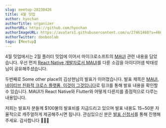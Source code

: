 ```yaml
---
slug: meetup-20230426
title: 4월 밋업
author: hyochan
authorTitle: organizer
authorURL: https://github.com/hyochan
authorImageURL: https://avatars1.githubusercontent.com/u/27461460?s=460&u=b5860875e26d33fd70fd210f4ea74f81cdf9d99b&v=4
authorTwitter: dooboolab
tags: [Meetup]
---
```



4월 밋업에서는 2월 플러터 밋업에 이어서 마이크로소프트의 [MAUI](https://learn.microsoft.com/en-us/dotnet/maui/what-is-maui?view=net-maui-7.0) 관련 내용을 담았습니다. 우선 먼저 [React Native 개발자로서 MAUI](https://www.youtube.com/watch?v=9JKgfVz_Q_4)를 다룬 소감을 아이디어샘 박태성님이 공유해주셨습니다.

두번째로 Some other place의 김상현님의 발표가 이어졌습니다. 발표 제목은 [MAUI, 네이티브 친화적 크로스 플랫폼, 이것이 그것입니다](https://www.youtube.com/watch?v=LgO6KIHc5OU)로 링크를 통해 발표 내용을 확인할 수 있습니다. MAUI가 React Native와 Flutter와 어떻게 다른지를 중점적으로 다루는 내용입니다.

저희는 발표자 분들께 $100불의 발표비를 지급드리고 있으며 발표 내용도 15~50분 자율적으로 캐주얼하게 제공해주시면 됩니다. 관심있으신 분은 [발표 신청서](https://forms.gle/x6oAt28FnepAAJtp6)를 통해 진행해주세요. 감사합니다 🙇🏻‍♂️

<AdFitMobileBanner
  unit="DAN-kjanuOssm1H2Rd7Z"
  className="adfit-middle-mobile-2023-04-26"
/>

